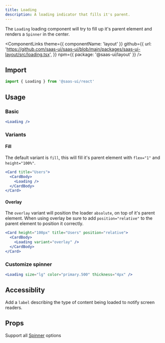 ```yaml
---
title: Loading
description: A loading indicator that fills it's parent.
---
```


The `Loading` loading component will try to fill up it's parent element and
renders a `Spinner` in the center.

<ComponentLinks
  theme={{ componentName: 'layout' }}
  github={{
    url: 'https://github.com/saas-ui/saas-ui/blob/main/packages/saas-ui-layout/src/loading.tsx',
  }}
  npm={{ package: '@saas-ui/layout' }}
/>

## Import

```ts
import { Loading } from '@saas-ui/react'
```

## Usage

### Basic

```jsx
<Loading />
```

### Variants

#### Fill

The default variant is `fill`, this will fill it's parent element with `flex="1"` and `height="100%"`.

```jsx
<Card title="Users">
  <CardBody>
    <Loading />
  </CardBody>
</Card>
```

#### Overlay

The `overlay` variant will position the loader `absolute`, on top of it's parent element.
When using overlay be sure to add `position="relative"` to the parent element to position it correctly.

```jsx
<Card height="100px" title="Users" position="relative">
  <CardBody>
    <Loading variant="overlay" />
  </CardBody>
</Card>
```

### Customize spinner

```jsx
<Loading size="lg" color="primary.500" thickness="4px" />
```

## Accessiblity

Add a `label` describing the type of content being loaded to notify screen readers.

## Props

Support all [Spinner](https://chakra-ui.com/docs/feedback/spinner) options

<PropsTable of="Loading" omit={null} />
